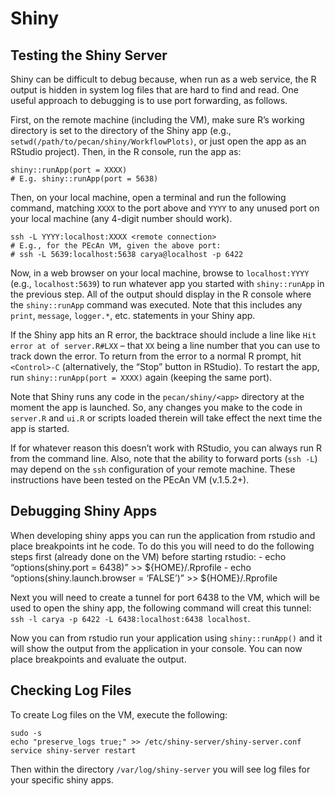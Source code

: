 # Shiny

## Testing the Shiny Server

Shiny can be difficult to debug because, when run as a web service, the R output is hidden in system log files that are hard to find and read.
One useful approach to debugging is to use port forwarding, as follows.

First, on the remote machine (including the VM), make sure R's working directory is set to the directory of the Shiny app (e.g., `setwd(/path/to/pecan/shiny/WorkflowPlots)`, or just open the app as an RStudio project).
Then, in the R console, run the app as:

```
shiny::runApp(port = XXXX)
# E.g. shiny::runApp(port = 5638)
```

Then, on your local machine, open a terminal and run the following command, matching `XXXX` to the port above and `YYYY` to any unused port on your local machine (any 4-digit number should work).

```
ssh -L YYYY:localhost:XXXX <remote connection>
# E.g., for the PEcAn VM, given the above port:
# ssh -L 5639:localhost:5638 carya@localhost -p 6422
```

Now, in a web browser on your local machine, browse to `localhost:YYYY` (e.g., `localhost:5639`) to run whatever app you started with `shiny::runApp` in the previous step.
All of the output should display in the R console where the `shiny::runApp` command was executed.
Note that this includes any `print`, `message`, `logger.*`, etc. statements in your Shiny app.

If the Shiny app hits an R error, the backtrace should include a line like `Hit error at of server.R#LXX` -- that `XX` being a line number that you can use to track down the error.
To return from the error to a normal R prompt, hit `<Control>-C` (alternatively, the "Stop" button in RStudio).
To restart the app, run `shiny::runApp(port = XXXX)` again (keeping the same port).

Note that Shiny runs any code in the `pecan/shiny/<app>` directory at the moment the app is launched.
So, any changes you make to the code in `server.R` and `ui.R` or scripts loaded therein will take effect the next time the app is started.

If for whatever reason this doesn't work with RStudio, you can always run R from the command line.
Also, note that the ability to forward ports (`ssh -L`) may depend on the `ssh` configuration of your remote machine.
These instructions have been tested on the PEcAn VM (v.1.5.2+).

## Debugging Shiny Apps

When developing shiny apps you can run the application from rstudio and place breakpoints int he code. To do this you will need to do the following steps first (already done on the VM) before starting rstudio:
- echo "options(shiny.port = 6438)" >> ${HOME}/.Rprofile
- echo "options(shiny.launch.browser = 'FALSE')" >> ${HOME}/.Rprofile

Next you will need to create a tunnel for port 6438 to the VM, which will be used to open the shiny app, the following command will creat this tunnel: `ssh -l carya -p 6422 -L 6438:localhost:6438 localhost`.

Now you can from rstudio run your application using `shiny::runApp()` and it will show the output from the application in your console. You can now place breakpoints and evaluate the output.

## Checking Log Files
To create Log files on the VM, execute the following: 
```
sudo -s
echo "preserve_logs true;" >> /etc/shiny-server/shiny-server.conf
service shiny-server restart
```
Then within the directory `/var/log/shiny-server` you will see log files for your specific shiny apps.
